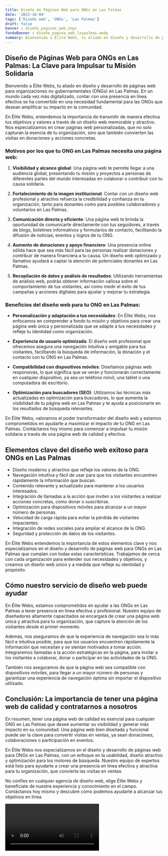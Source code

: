 ```yaml
---
title: Diseño de Páginas Web para ONGs en Las Palmas
date: '2023-10-04'
tags: ['Diseño web', 'ONGs', 'Las Palmas']
draft: false
banner : diseño_paginas_web_ongs
fondoBanner : diseño_pagina_web_laspalmas.webp
summary: Bienvenido a Élite Webs, tu aliado en diseño y desarrollo de páginas web para organizaciones no gubernamentales (ONGs) en Las Palmas. En un mundo cada vez más digitalizado, contar con una presencia en línea efectiva se ha convertido en una necesidad fundamental para las ONGs que desean amplificar su impacto en la comunidad.
---
```


## Diseño de Páginas Web para ONGs en Las Palmas: La Clave para Impulsar tu Misión Solidaria

Bienvenido a Élite Webs, tu aliado en diseño y desarrollo de páginas web para organizaciones no gubernamentales (ONGs) en Las Palmas. En un mundo cada vez más digitalizado, contar con una presencia en línea efectiva se ha convertido en una necesidad fundamental para las ONGs que desean amplificar su impacto en la comunidad.

En Élite Webs, entendemos la importancia de transmitir de manera efectiva tus objetivos y valores a través de un diseño web memorable y atractivo. Nos especializamos en crear páginas web personalizadas, que no solo capturan la esencia de tu organización, sino que también convierten las visitas en donaciones y acciones concretas.

### Motivos por los que tu ONG en Las Palmas necesita una página web:

1. **Visibilidad y alcance global**: Una página web te permite llegar a una audiencia global, presentando tu misión y proyectos a personas de diferentes partes del mundo interesadas en colaborar o contribuir con tu causa solidaria.

2. **Fortalecimiento de la imagen institucional**: Contar con un diseño web profesional y atractivo refuerza la credibilidad y confianza en tu organización, tanto para donantes como para posibles colaboradores y voluntarios en Las Palmas.

3. **Comunicación directa y eficiente**: Una página web te brinda la oportunidad de comunicarte directamente con tus seguidores, a través de blogs, boletines informativos y formularios de contacto, facilitando la difusión de noticias, eventos y logros de tu ONG.

4. **Aumento de donaciones y apoyo financiero**: Una presencia online sólida hace que sea más fácil para las personas realizar donaciones y contribuir de manera financiera a tu causa. Un diseño web optimizado y llamativo ayudará a captar la atención de potenciales donantes en Las Palmas.

5. **Recopilación de datos y análisis de resultados**: Utilizando herramientas de análisis web, podrás obtener información valiosa sobre el comportamiento de tus visitantes, así como medir el éxito de tus campañas y acciones digitales para ajustar y mejorar tu estrategia.

### Beneficios del diseño web para tu ONG en Las Palmas:

- **Personalización y adaptación a tus necesidades**: En Élite Webs, nos enfocamos en comprender a fondo tu misión y objetivos para crear una página web única y personalizada que se adapte a tus necesidades y refleje tu identidad como organización.

- **Experiencia de usuario optimizada**: El diseño web profesional que ofrecemos asegura una navegación intuitiva y amigable para tus visitantes, facilitando la búsqueda de información, la donación y el contacto con tu ONG en Las Palmas.

- **Compatibilidad con dispositivos móviles**: Diseñamos páginas web responsivas, lo que significa que se verán y funcionarán correctamente en cualquier dispositivo, ya sea un teléfono móvil, una tablet o una computadora de escritorio.

- **Optimización para buscadores (SEO)**: Utilizamos las técnicas más actualizadas en optimización para buscadores, lo que aumenta la visibilidad de tu página web en Las Palmas y te ayuda a posicionarte en los resultados de búsqueda relevantes.

En Élite Webs, valoramos el poder transformador del diseño web y estamos comprometidos en ayudarte a maximizar el impacto de tu ONG en Las Palmas. Contáctanos hoy mismo para comenzar a impulsar tu misión solidaria a través de una página web de calidad y efectiva.

<GifSeo />

<Cta />

## Elementos clave del diseño web exitoso para ONGs en Las Palmas

- Diseño moderno y atractivo que refleje los valores de la ONG.
- Navegación intuitiva y fácil de usar para que los visitantes encuentren rápidamente la información que buscan.
- Contenido relevante y actualizado para mantener a los usuarios interesados.
- Integración de llamadas a la acción que inviten a los visitantes a realizar acciones concretas, como donar o suscribirse.
- Optimización para dispositivos móviles para alcanzar a un mayor número de personas.
- Velocidad de carga rápida para evitar la pérdida de visitantes impacientes.
- Integración de redes sociales para ampliar el alcance de la ONG.
- Seguridad y protección de datos de los visitantes.

En Élite Webs entendemos la importancia de estos elementos clave y nos especializamos en el diseño y desarrollo de páginas web para ONGs en Las Palmas que cumplan con todas estas características. Trabajamos de cerca con cada organización para entender sus necesidades y objetivos, y creamos un diseño web único y a medida que refleje su identidad y propósito.

## Cómo nuestro servicio de diseño web puede ayudar

En Élite Webs, estamos comprometidos en ayudar a las ONGs en Las Palmas a tener presencia en línea efectiva y profesional. Nuestro equipo de diseñadores altamente capacitados se encargará de crear una página web única y atractiva para tu organización, que capture la atención de los visitantes desde el primer momento.

Además, nos aseguramos de que la experiencia de navegación sea lo más fácil e intuitiva posible, para que los usuarios encuentren rápidamente la información que necesitan y se sientan motivados a tomar acción. Integraremos llamadas a la acción estratégicas en la página, para invitar a los visitantes a colaborar, donar o participar en las actividades de la ONG.

También nos aseguramos de que la página web sea compatible con dispositivos móviles, para llegar a un mayor número de personas y garantizar una experiencia de navegación óptima sin importar el dispositivo utilizado.

## Conclusión: La importancia de tener una página web de calidad y contratarnos a nosotros

En resumen, tener una página web de calidad es esencial para cualquier ONG en Las Palmas que desee aumentar su visibilidad y generar más impacto en su comunidad. Una página web bien diseñada y funcional puede ser la clave para convertir visitas en ventas, ya sean donaciones, colaboraciones o participación en eventos.

En Élite Webs nos especializamos en el diseño y desarrollo de páginas web para ONGs en Las Palmas, con un enfoque en la usabilidad, diseño atractivo y optimización para los motores de búsqueda. Nuestro equipo de expertos está listo para ayudarte a crear una presencia en línea efectiva y atractiva para tu organización, que convierta las visitas en ventas.

No confíes en cualquier agencia de diseño web, elige Élite Webs y benefíciate de nuestra experiencia y conocimiento en el campo. Contáctanos hoy mismo y descubre cómo podemos ayudarte a alcanzar tus objetivos en línea.

<Video />

<CtaBot job='ONGs' city='Las Palmas'/>

<Gmaps query='Las Palmas+españa+maps' />